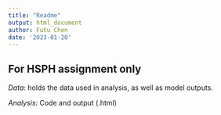 ```yaml
---
title: "Readme"
output: html_document
author: Futu Chen
date: '2023-01-20'
---
```


## For HSPH assignment only

*Data*: holds the data used in analysis, as well as model outputs.

*Analysis*: Code and output (.html)

